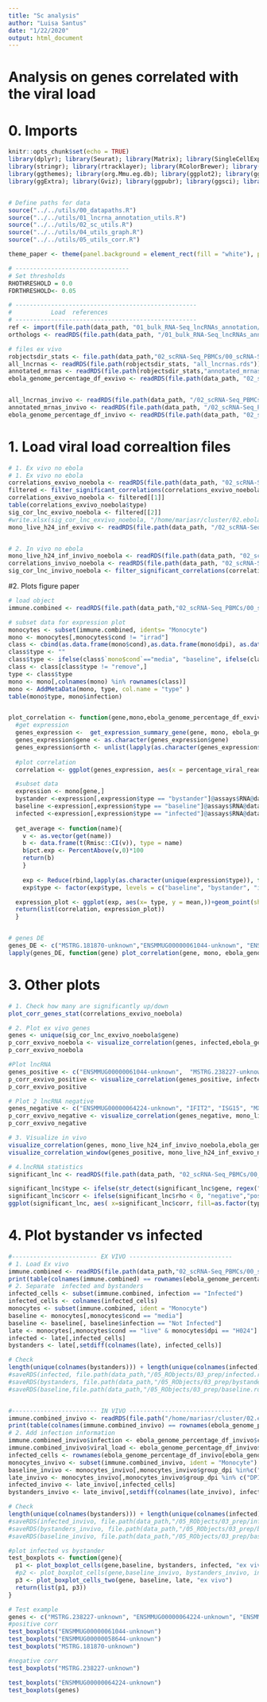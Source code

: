```yaml
---
title: "Sc analysis"
author: "Luisa Santus"
date: "1/22/2020"
output: html_document
---
```



# Analysis on genes correlated with the viral load 

# 0. Imports 
```r
knitr::opts_chunk$set(echo = TRUE)
library(dplyr); library(Seurat); library(Matrix); library(SingleCellExperiment)
library(stringr); library(rtracklayer); library(RColorBrewer); library(scales)
library(ggthemes); library(org.Mmu.eg.db); library(ggplot2); library(ggvenn)
library(ggExtra); library(Gviz); library(ggpubr); library(ggsci); library(gridExtra)


# Define paths for data
source("../../utils/00_datapaths.R")
source("../../utils/01_lncrna_annotation_utils.R")
source("../../utils/02_sc_utils.R")
source("../../utils/04_utils_graph.R")
source("../../utils/05_utils_corr.R")

theme_paper <- theme(panel.background = element_rect(fill = "white"), panel.grid.major = element_blank(), panel.grid.minor = element_blank())+theme(legend.text = element_text(size=10), legend.title = element_blank())

# --------------------------------
# Set thresholds 
RHOTHRESHOLD = 0.0
FDRTHRESHOLD<- 0.05

# ---------------------------------------------------
#           Load  references 
# ---------------------------------------------------
ref <- import(file.path(data_path, "01_bulk_RNA-Seq_lncRNAs_annotation/03_novel_lncRNAs_list/rheMac10_EBOV_and_novel_genenames_addedgenesNovel.gtf"))
orthologs <- readRDS(file.path(data_path, "/01_bulk_RNA-Seq_lncRNAs_annotation/05_orthologs/orthologs_geneid_ready.rds"))

# files ex vivo 
robjectsdir_stats <- file.path(data_path,"02_scRNA-Seq_PBMCs/00_scRNA-Seq_exVivo_rhemac10/05_RObjects/05_stats/")
all_lncrnas <- readRDS(file.path(robjectsdir_stats, "all_lncrnas.rds"))
annotated_mrnas <- readRDS(file.path(robjectsdir_stats,"annotated_mrnas.rds"))
ebola_genome_percentage_df_exvivo <- readRDS(file.path(data_path, "02_scRNA-Seq_PBMCs/00_scRNA-Seq_exVivo_rhemac10/05_RObjects/03_prep/df_viralpercentage.rds"))


all_lncrnas_invivo <- readRDS(file.path(data_path, "/02_scRNA-Seq_PBMCs/01_scRNA-Seq_inVivo_rhemac10/05_RObjects/05_stats/", "all_lncrnas.rds"))
annotated_mrnas_invivo <- readRDS(file.path(data_path, "/02_scRNA-Seq_PBMCs/01_scRNA-Seq_inVivo_rhemac10/05_RObjects/05_stats/", "annotated_mrnas.rds"))
ebola_genome_percentage_df_invivo <- readRDS(file.path(data_path, "02_scRNA-Seq_PBMCs/01_scRNA-Seq_inVivo_rhemac10/05_RObjects/03_prep/df_viralpercentage.rds"))


```



# 1. Load viral load correaltion files 
```r
# 1. Ex vivo no ebola 
# 1. Ex vivo no ebola 
correlations_exvivo_noebola <- readRDS(file.path(data_path, "02_scRNA-Seq_PBMCs/00_scRNA-Seq_exVivo_rhemac10/05_RObjects/06_correlation/03_viralload_infected_late/mono_infected_late_ebolaremoved_correlation.rds"))
filtered <- filter_significant_correlations(correlations_exvivo_noebola, ref, all_lncrnas, annotated_mrnas, FDRTHRESHOLD, RHOTHRESHOLD, usep = F)
correlations_exvivo_noebola <- filtered[[1]]
table(correlations_exvivo_noebola$type)
sig_cor_lnc_exvivo_noebola <- filtered[[2]]
#write.xlsx(sig_cor_lnc_exvivo_noebola, "/home/mariasr/cluster/02.ebola_sc/data/02_scRNA-Seq_PBMCs/00_scRNA-Seq_exVivo_rhemac10/05_RObjects/06_correlation/03_viralload_infected_late/sig_corr_lnc.xls", sheetName = "significant_lnc", col.names = TRUE, row.names = TRUE, append = FALSE)
mono_live_h24_inf_exvivo <- readRDS(file.path(data_path, "/02_scRNA-Seq_PBMCs/00_scRNA-Seq_exVivo_rhemac10/05_RObjects/06_correlation/03_viralload_infected_late/mono_infected_late_ebolaremoved.rds"))


# 2. In vivo no ebola
mono_live_h24_inf_invivo_noebola <- readRDS(file.path(data_path, "02_scRNA-Seq_PBMCs/01_scRNA-Seq_inVivo_rhemac10/05_RObjects/06_correlation/03_viralload_infected_late/mono_log10TPT_late_ebolaremoved.rds"))
correlations_invivo_noebola <- readRDS(file.path(data_path, "02_scRNA-Seq_PBMCs/01_scRNA-Seq_inVivo_rhemac10/05_RObjects/06_correlation/03_viralload_infected_late/mono_infected_late_ebolaremoved_correlation_withzeros_log10TPT.rds"))
sig_cor_lnc_invivo_noebola <- filter_significant_correlations(correlations_invivo_noebola, ref, all_lncrnas_invivo, annotated_mrnas_invivo, FDRTHRESHOLD, RHOTHRESHOLD, usep = T)[[2]]
```

#2. Plots figure paper 
```r

# load object 
immune.combined <- readRDS(file.path(data_path,"02_scRNA-Seq_PBMCs/00_scRNA-Seq_exVivo_rhemac10/05_RObjects/03_prep/03_immune.combined.ready_infectionstatus_noebola.rds"))

# subset data for expression plot 
monocytes <- subset(immune.combined, idents= "Monocyte")
mono <- monocytes[,monocytes$cond != "irrad"]
class <- cbind(as.data.frame(mono$cond),as.data.frame(mono$dpi), as.data.frame(mono$infection))
class$type <- ""
class$type <- ifelse(class$`mono$cond`=="media", "baseline", ifelse(class$`mono$cond`=="live" & class$`mono$dpi`== "H004", "remove", ifelse(class$`mono$infection` == "Infected", "infected", "bystander")))
class <- class[class$type != "remove",]
type <- class$type
mono <- mono[,colnames(mono) %in% rownames(class)]
mono <- AddMetaData(mono, type, col.name = "type" )
table(mono$type, mono$infection)


plot_correlation <- function(gene,mono,ebola_genome_percentage_df_exvivo, keepzeros = T){
  #get expression
  genes_expression <-  get_expression_summary_gene(gene, mono, ebola_genome_percentage_df_exvivo, T)
  genes_expression$gene <- as.character(genes_expression$gene)
  genes_expression$orth <- unlist(lapply(as.character(genes_expression$gene), get_orthologname_))
  
  #plot correlation
  correlation <- ggplot(genes_expression, aes(x = percentage_viral_reads, y = value, col = orth))+stat_smooth(method = "loess", formula = y ~ x, n = 15, span =2, se = T)+theme_bw()+theme(legend.position = "none", plot.title = element_text(size = 12), text = element_text(size = 17))+ xlab("% viral load")+ylab("log(CP10K+1)")+theme_paper+ ggtitle(get_orthologname_(gene))

  #subset data
  expression <- mono[gene,]
  bystander <-expression[,expression$type == "bystander"]@assays$RNA@data
  baseline <-expression[,expression$type == "baseline"]@assays$RNA@data
  infected <-expression[,expression$type == "infected"]@assays$RNA@data
  
  get_average <- function(name){
    v <- as.vector(get(name))
    b <- data.frame(t(Rmisc::CI(v)), type = name)
    b$pct.exp <- PercentAbove(v,0)*100
    return(b)
    }
  
    exp <- Reduce(rbind,lapply(as.character(unique(expression$type)), function(x) get_average(x)))
    exp$type <- factor(exp$type, levels = c("baseline", "bystander", "infected"))

  expression_plot <- ggplot(exp, aes(x= type, y = mean,))+geom_point(shape = 1,colour = "black", fill = "white", alpha = 6, stroke = 1, aes(size = pct.exp),   show.legend = T)+scale_size(range = c(5,15), limits = c(1, 7), breaks =c())+theme_classic()+geom_errorbar(aes(ymax = upper, ymin = lower), width=.2)+ylab("log(CP10K+1)")+theme(text = element_text( size = 18))+xlab("")+theme(legend.title = "% of cells", legend.position = "right")+theme(axis.line.x = element_blank(), axis.ticks.x = element_blank())+theme_paper+theme_paper
  return(list(correlation, expression_plot))
  }


# genes DE 
genes_DE <- c("MSTRG.181870-unknown","ENSMMUG00000061044-unknown", "ENSMMUG00000058644-unknown","ENSMMUG00000064224-unknown", "MSTRG.238227-unknown" )
lapply(genes_DE, function(gene) plot_correlation(gene, mono, ebola_genome_percentage_df_exvivo, T))
```



# 3. Other plots
```r

# 1. Check how many are significantly up/down
plot_corr_genes_stat(correlations_exvivo_noebola)

# 2. Plot ex vivo genes
genes <- unique(sig_cor_lnc_exvivo_noebola$gene)
p_corr_exvivo_noebola <- visualize_correlation(genes, infected,ebola_genome_percentage_df_exvivo, keepzeros = T)+ggtitle("EXVIVO")
p_corr_exvivo_noebola

#Plot lncRNA 
genes_positive <- c("ENSMMUG00000061044-unknown",  "MSTRG.238227-unknown")
p_corr_exvivo_positive <- visualize_correlation(genes_positive, infected,ebola_genome_percentage_df_exvivo, keepzeros = T)+ggtitle("EXVIVO")
p_corr_exvivo_positive

# Plot 2 lncRNA negative
genes_negative <- c("ENSMMUG00000064224-unknown", "IFIT2", "ISG15", "MX1")
p_corr_exvivo_negative <- visualize_correlation(genes_negative, mono_live_h24_inf_exvivo_noebola,ebola_genome_percentage_df_exvivo, keepzeros = T)+ggtitle("EXVIVO")
p_corr_exvivo_negative

# 3. Visualize in vivo
visualize_correlation(genes, mono_live_h24_inf_invivo_noebola,ebola_genome_percentage_df_invivo, keepzeros = T)+ggtitle("INVIVO")
visualize_correlation_window(genes_positive, mono_live_h24_inf_exvivo_noebola, keepzeros = T)+ggtitle("INVIVO")

# 4.lncRNA statistics 
significant_lnc <- readRDS(file.path(data_path, "02_scRNA-Seq_PBMCs/00_scRNA-Seq_exVivo_rhemac10/05_RObjects/06_correlation/03_viralload_infected_late/significant_lnc.rds"))

significant_lnc$type <- ifelse(str_detect(significant_lnc$gene, regex("MST")), "novel","annotated")
significant_lnc$corr <- ifelse(significant_lnc$rho < 0, "negative","positive")
ggplot(significant_lnc, aes( x=significant_lnc$corr, fill=as.factor(type))) + geom_bar()+ scale_y_continuous(breaks = seq(0, 14, by = 2))+ theme_paper

```




# 4. Plot bystander vs infected 

```r
#------------------------ EX VIVO -----------------------------
# 1. Load Ex vivo 
immune.combined <- readRDS(file.path(data_path,"02_scRNA-Seq_PBMCs/00_scRNA-Seq_exVivo_rhemac10/05_RObjects/03_prep/03_immune.combined.ready_infectionstatus_noebola.rds"))
print(table(colnames(immune.combined) == rownames(ebola_genome_percentage_df_exvivo)))
# 2. Separate  infected and bystanders
infected_cells <- subset(immune.combined, infection == "Infected")
infected_cells <- colnames(infected_cells)
monocytes <- subset(immune.combined, ident = "Monocyte")
baseline <- monocytes[,monocytes$cond == "media"]
baseline <- baseline[, baseline$infection == "Not Infected"]
late <- monocytes[,monocytes$cond == "live" & monocytes$dpi == "H024"]
infected <- late[,infected_cells]
bystanders <- late[,setdiff(colnames(late), infected_cells)]

# Check 
length(unique(colnames(bystanders))) + length(unique(colnames(infected))) == length(unique(colnames(late)))
#saveRDS(infected, file.path(data_path,"/05_RObjects/03_prep/infected.rds"))
#saveRDS(bystanders, file.path(data_path,"/05_RObjects/03_prep/bystander.rds"))
#saveRDS(baseline,file.path(data_path,"/05_RObjects/03_prep/baseline.rds") )


#------------------------ IN VIVO -----------------------------
immune.combined_invivo <- readRDS(file.path("/home/mariasr/cluster/02.ebola_sc/data/02_scRNA-Seq_PBMCs/01_scRNA-Seq_inVivo_rhemac10/05_RObjects/03_prep/03_immune.combined.ready.rds"))
print(table(colnames(immune.combined_invivo) == rownames(ebola_genome_percentage_df_invivo)))
# 2. Add infection information
immune.combined_invivo$infection <- ebola_genome_percentage_df_invivo$classification 
immune.combined_invivo$viral_load <- ebola_genome_percentage_df_invivo$percentage_viral_reads 
infected_cells <- rownames(ebola_genome_percentage_df_invivo[ebola_genome_percentage_df_invivo$classification == "Infected",])
monocytes_invivo <- subset(immune.combined_invivo, ident = "Monocyte")
baseline_invivo <- monocytes_invivo[,monocytes_invivo$group_dpi %in%c("DPI-04","DPI-30", "DPI000")]
late_invivo <- monocytes_invivo[,monocytes_invivo$group_dpi %in% c("DPI007","DPI008")]
infected_invivo <- late_invivo[,infected_cells]
bystanders_invivo <- late_invivo[,setdiff(colnames(late_invivo), infected_cells)]

# Check 
length(unique(colnames(bystanders))) + length(unique(colnames(infected))) == length(unique(colnames(late)))
#saveRDS(infected_invivo, file.path(data_path,"/05_RObjects/03_prep/infected_invivo.rds"))
#saveRDS(bystanders_invivo, file.path(data_path,"/05_RObjects/03_prep/bystander_invivo.rds"))
#saveRDS(baseline_invivo, file.path(data_path,"/05_RObjects/03_prep/baseline_invivo.rds"))

#plot infected vs bystander 
test_boxplots <- function(gene){
  p1 <- plot_boxplot_cells(gene,baseline, bystanders, infected, "ex vivo")
  #p2 <- plot_boxplot_cells(gene,baseline_invivo, bystanders_invivo, infected_invivo, "in vivo")
  p3 <- plot_boxplot_cells_two(gene, baseline, late, "ex vivo")
  return(list(p1, p3))
}

# Test example 
genes <- c("MSTRG.238227-unknown", "ENSMMUG00000064224-unknown", "ENSMMUG00000061044-unknown", "ENSMMUG00000058644-unknown", "MSTRG.181870-unknown")
#positive corr
test_boxplots("ENSMMUG00000061044-unknown")
test_boxplots("ENSMMUG00000058644-unknown")
test_boxplots("MSTRG.181870-unknown")

#negative corr
test_boxplots("MSTRG.238227-unknown")

test_boxplots("ENSMMUG00000064224-unknown")
test_boxplots(genes)

```

